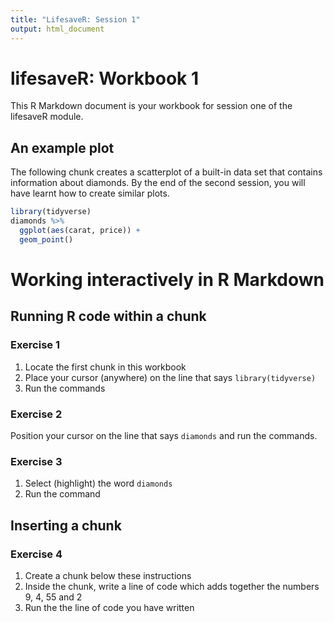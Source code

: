```yaml
---
title: "LifesaveR: Session 1"
output: html_document
---
```


# lifesaveR: Workbook 1

This R Markdown document is your workbook for session one of the lifesaveR module.

## An example plot

The following chunk creates a scatterplot of a built-in data set that contains information about diamonds. By the end of
the second session, you will have learnt how to create similar plots.

```r
library(tidyverse)
diamonds %>%
  ggplot(aes(carat, price)) +
  geom_point()
```

# Working interactively in R Markdown {#interactive}

## Running R code within a chunk

### Exercise 1

1. Locate the first chunk in this workbook
1. Place your cursor (anywhere) on the line that says `library(tidyverse)`
1. Run the commands

### Exercise 2

Position your cursor on the line that says `diamonds` and run the commands.

### Exercise 3

1. Select (highlight) the word `diamonds`
1. Run the command

## Inserting a chunk

### Exercise 4

1. Create a chunk below these instructions
1. Inside the chunk, write a line of code which adds together the numbers 9, 4, 55 and 2
1. Run the the line of code you have written
